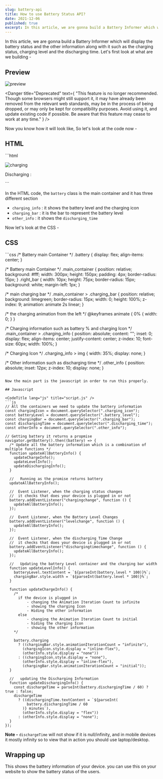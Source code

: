 ```yaml
---
slug: battery-api
title: How to use Battery Status API?
date: 2021-12-06
published: true
excerpt: In this article, we are gonna build a Battery Informer which will display the battery status and the other information along with it such as the charging status, charging level and the discharging time.
---
```


In this article, we are gonna build a Battery Informer which will display the battery status and the other information along with it such as the charging status, charging level and the discharging time. Let's first look at what are we building -

## Preview
![preview](https://i.imgur.com/vG6yTvB.gif)

<Danger
  title="Deprecated"
  text={
    "This feature is no longer recommended. Though some browsers might still support it, it may have already been removed from the relevant web standards, may be in the process of being dropped, or may only be kept for compatibility purposes. Avoid using it, and update existing code if possible. Be aware that this feature may cease to work at any time."
  }
/>

Now you know how it will look like, So let's look at the code now -

## HTML

<CodeTitle lang="html" title="index.html" />
```html
<div class="battery">
  <div class="main_container">
    <!--  charging information  -->
    <div class="charging_info">
      <p class="battery_level"></p>
      <img class="charging_icon" src="https://i.imgur.com/xy0IMAM.png" alt="charging" />
    </div>
    <!--  Charging bar  -->
    <div class="charging_bar"></div>
    <!--  Charging other info  -->
    <div class="other_info">
      <p>Discharging : <span class="discharging_time"></span></p>
    </div>
  </div>
  <div class="right_bar"></div>
</div>
```

In the HTML code, the `battery` class is the main container and it has three different section

- `charging_info` : it shows the battery level and the charging icon
- `charging_bar` : it is the bar to represent the battery level
- `other_info` : it shows the `discharging_time`

Now let's look at the CSS -

## CSS

<CodeTitle lang="css" title="styles.css" />
```css
/* Battery main Container */
.battery {
  display: flex;
  align-items: center;
}

/* Battery main Container */
.main_container {
  position: relative;
  background: #fff;
  width: 300px;
  height: 150px;
  padding: 4px;
  border-radius: 15px;
}
.right_bar {
  width: 10px;
  height: 75px;
  border-radius: 15px;
  background: white;
  margin-left: 1px;
}

/* main charging bar  */
.main_container > .charging_bar {
  position: relative;
  background: limegreen;
  border-radius: 15px;
  width: 0;
  height: 100%;
  z-index: 9;
  animation: animate 2s linear;
}

/* the charging animation from the left */
@keyframes animate {
  0% {
    width: 0;
  }
}

/* Charging information  such as battery % and charging Icon */
.main_container > .charging_info {
  position: absolute;
  content: "";
  inset: 0;
  display: flex;
  align-items: center;
  justify-content: center;
  z-index: 10;
  font-size: 60px;
  width: 100%;
}

/* Charging Icon */
.charging_info > img {
  width: 35%;
  display: none;
}

/* Other information such as discharging time */
.other_info {
  position: absolute;
  inset: 12px;
  z-index: 10;
  display: none;
}
```

Now the main part is the javascript in order to run this properly.

## Javascript

<CodeTitle lang="js" title="script.js" />
```js
// All the containers we need to update the battery information
const chargingIcon = document.querySelector(".charging_icon");
const batteryLevel = document.querySelector(".battery_level");
const chargingBar = document.querySelector(".charging_bar");
const dischargingTime = document.querySelector(".discharging_time");
const otherInfo = document.querySelector(".other_info");

// Getting battery it returns a propmise
navigator.getBattery().then((battery) => {
  /* Update all the battery information which is a combination of multiple functions */
  function updateAllBatteryInfo() {
    updateChargeInfo();
    updateLevelInfo();
    updateDischargingInfo();
  }

  //   Running as the promise returns battery
  updateAllBatteryInfo();

  //  Event Listener, when the charging status changes
  //  it checks that does your device is plugged in or not
  battery.addEventListener("chargingchange", function () {
    updateAllBatteryInfo();
  });

  //  Event Listener, when the Battery Level Changes
  battery.addEventListener("levelchange", function () {
    updateAllBatteryInfo();
  });

  //  Event Listener, when the discharging Time Change
  //  it checks that does your device is plugged in or not
  battery.addEventListener("dischargingtimechange", function () {
    updateAllBatteryInfo();
  });

  //   Updating the battery Level container and the charging bar width
  function updateLevelInfo() {
    batteryLevel.textContent = `${parseInt(battery.level * 100)}%`;
    chargingBar.style.width = `${parseInt(battery.level * 100)}%`;
  }

  function updateChargeInfo() {
    /*
      if the device is plugged in 
          - changing the Animation Iteration Count to infinite
          - showing the charging Icon
          - Hiding the other information
      else 
          - changing the Animation Iteration Count to initial
          - hiding the charging Icon
          - showing the other information
    */

    battery.charging
      ? ((chargingBar.style.animationIterationCount = "infinite"),
        (chargingIcon.style.display = "inline-flex"),
        (otherInfo.style.display = "none"))
      : ((chargingIcon.style.display = "none"),
        (otherInfo.style.display = "inline-flex"),
        (chargingBar.style.animationIterationCount = "initial"));
  }

  //   updating the Discharging Information
  function updateDischargingInfo() {
    const dischargeTime = parseInt(battery.dischargingTime / 60) ? true : false;
    dischargeTime
      ? ((dischargingTime.textContent = `${parseInt(
          battery.dischargingTime / 60
        )} minutes`),
        (otherInfo.style.display = "flex"))
      : (otherInfo.style.display = "none");
  }
});
```

**Note -** `dischargeTime` will not show if it is null/infinity, and in mobile devices it mostly infinity so to view that in action you should use laptop/desktop.

<Codepen id="PoJYLXg" />

## Wrapping up

This shows the battery information of your device. you can use this on your website to show the battery status of the users.
